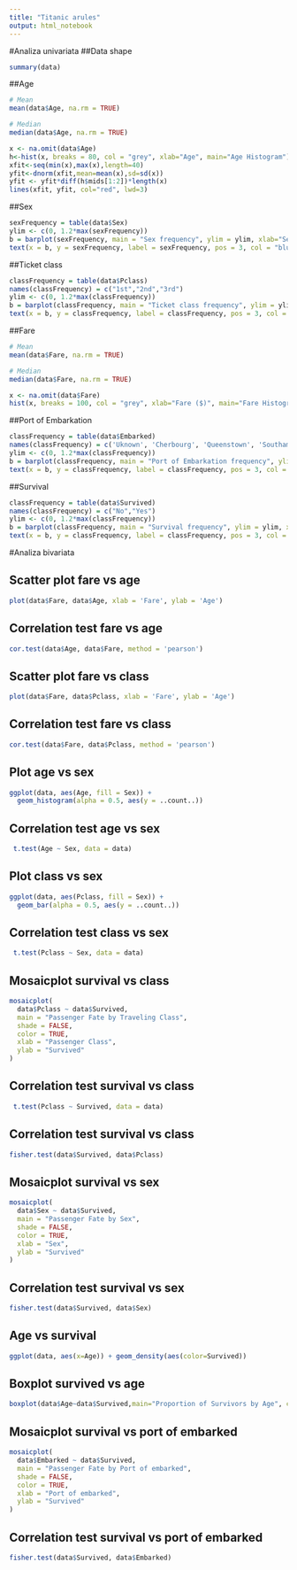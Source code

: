 ```yaml
---
title: "Titanic arules"
output: html_notebook
---
```


#Analiza univariata
##Data shape
```r
summary(data)
```

##Age
```r
# Mean
mean(data$Age, na.rm = TRUE)
```
```r
# Median
median(data$Age, na.rm = TRUE)
```
```r
x <- na.omit(data$Age)
h<-hist(x, breaks = 80, col = "grey", xlab="Age", main="Age Histogram")
xfit<-seq(min(x),max(x),length=40) 
yfit<-dnorm(xfit,mean=mean(x),sd=sd(x)) 
yfit <- yfit*diff(h$mids[1:2])*length(x) 
lines(xfit, yfit, col="red", lwd=3)
```

##Sex
```r
sexFrequency = table(data$Sex)
ylim <- c(0, 1.2*max(sexFrequency))
b = barplot(sexFrequency, main = "Sex frequency", ylim = ylim, xlab="Sex", ylab = "Frequency")
text(x = b, y = sexFrequency, label = sexFrequency, pos = 3, col = "blue")
```
##Ticket class
```r
classFrequency = table(data$Pclass)
names(classFrequency) = c("1st","2nd","3rd")
ylim <- c(0, 1.2*max(classFrequency))
b = barplot(classFrequency, main = "Ticket class frequency", ylim = ylim, xlab="Ticket class", ylab = "Frequency")
text(x = b, y = classFrequency, label = classFrequency, pos = 3, col = "blue")

```

##Fare
```r
# Mean
mean(data$Fare, na.rm = TRUE)
```
```r
# Median
median(data$Fare, na.rm = TRUE)
```
```r
x <- na.omit(data$Fare)
hist(x, breaks = 100, col = "grey", xlab="Fare ($)", main="Fare Histogram")
```

##Port of Embarkation
```r
classFrequency = table(data$Embarked)
names(classFrequency) = c('Uknown', 'Cherbourg', 'Queenstown', 'Southampton')
ylim <- c(0, 1.2*max(classFrequency))
b = barplot(classFrequency, main = "Port of Embarkation frequency", ylim = ylim, xlab="Ticket class", ylab = "Frequency")
text(x = b, y = classFrequency, label = classFrequency, pos = 3, col = "blue")
```

##Survival
```r
classFrequency = table(data$Survived)
names(classFrequency) = c("No","Yes")
ylim <- c(0, 1.2*max(classFrequency))
b = barplot(classFrequency, main = "Survival frequency", ylim = ylim, xlab="Survived", ylab = "Frequency")
text(x = b, y = classFrequency, label = classFrequency, pos = 3, col = "blue")
```

#Analiza bivariata

## Scatter plot fare vs age
```r
plot(data$Fare, data$Age, xlab = 'Fare', ylab = 'Age')
```
## Correlation test fare vs age
```r
cor.test(data$Age, data$Fare, method = 'pearson')
```
## Scatter plot fare vs class
```r
plot(data$Fare, data$Pclass, xlab = 'Fare', ylab = 'Age')
```

## Correlation test fare vs class
```r
cor.test(data$Fare, data$Pclass, method = 'pearson')
```

## Plot age vs sex
```r
ggplot(data, aes(Age, fill = Sex)) +
  geom_histogram(alpha = 0.5, aes(y = ..count..))

```
## Correlation test age vs sex
```r
 t.test(Age ~ Sex, data = data)
```

## Plot class vs sex
```r
ggplot(data, aes(Pclass, fill = Sex)) +
  geom_bar(alpha = 0.5, aes(y = ..count..))

```

## Correlation test class vs sex
```r
 t.test(Pclass ~ Sex, data = data)
```

## Mosaicplot survival vs class
```r
mosaicplot(
  data$Pclass ~ data$Survived,
  main = "Passenger Fate by Traveling Class",
  shade = FALSE,
  color = TRUE,
  xlab = "Passenger Class",
  ylab = "Survived"
)

```
## Correlation test survival vs class
```r
 t.test(Pclass ~ Survived, data = data)
```

## Correlation test survival vs class
```r
fisher.test(data$Survived, data$Pclass)
```

## Mosaicplot survival vs sex
```r
mosaicplot(
  data$Sex ~ data$Survived,
  main = "Passenger Fate by Sex",
  shade = FALSE,
  color = TRUE,
  xlab = "Sex",
  ylab = "Survived"
)

```
## Correlation test survival vs sex
```r
fisher.test(data$Survived, data$Sex)
```
## Age vs survival
```r
ggplot(data, aes(x=Age)) + geom_density(aes(color=Survived))
```

## Boxplot survived vs age
```r
boxplot(data$Age~data$Survived,main="Proportion of Survivors by Age", col=c('darkseagreen4','salmon4'), xlab="Survived", ylab="Age") 
```

## Mosaicplot survival vs port of embarked
```r
mosaicplot(
  data$Embarked ~ data$Survived,
  main = "Passenger Fate by Port of embarked",
  shade = FALSE,
  color = TRUE,
  xlab = "Port of embarked",
  ylab = "Survived"
)

```

## Correlation test survival vs port of embarked
```r
fisher.test(data$Survived, data$Embarked)
```

